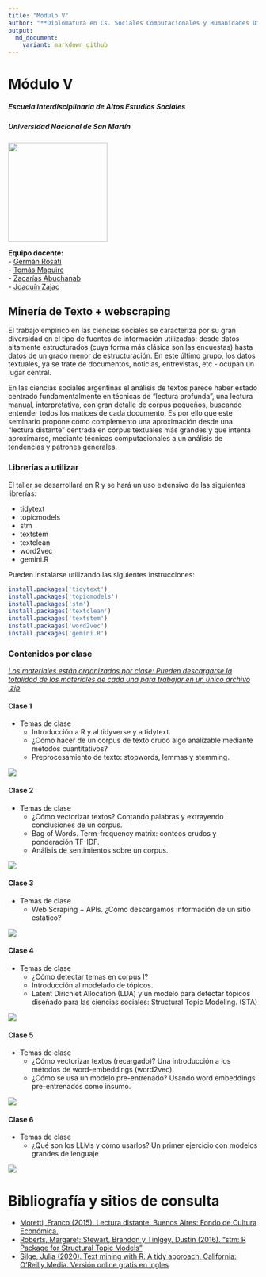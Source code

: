 ```yaml
---
title: "Módulo V"
author: "**Diplomatura en Cs. Sociales Computacionales y Humanidades Digitales**"
output:
  md_document:
    variant: markdown_github
---
```

# Módulo V
##### Escuela Interdisciplinaria de Altos Estudios Sociales
##### Universidad Nacional de San Martín
![](imgs/Z_logo-factor-data-solo.jpg){width='200px'}

**Equipo docente:**   
- [Germán Rosati](https://gefero.github.io/)  
- [Tomás Maguire](https://ar.linkedin.com/in/tomasebm)  
- [Zacarías Abuchanab](https://ar.linkedin.com/in/zacarias-abuchanab-b38999178)  
- [Joaquín Zajac](https://ar.linkedin.com/in/joaquin-zajac)  

## Minería de Texto + webscraping
El trabajo empírico en las ciencias sociales se caracteriza por su gran diversidad en el tipo de fuentes de información utilizadas: desde datos altamente estructurados (cuya forma más clásica son las encuestas) hasta datos de un grado menor de estructuración. En este último grupo, los datos textuales, ya se trate de documentos, noticias, entrevistas, etc.- ocupan un lugar central.

En las ciencias sociales argentinas el análisis de textos parece haber estado centrado fundamentalmente en técnicas de "lectura profunda", una lectura manual, interpretativa, con gran detalle de corpus pequeños, buscando entender todos los matices de cada documento. Es por ello que este seminario propone como complemento una aproximación desde una "lectura distante" centrada en corpus textuales más grandes y que intenta aproximarse, mediante técnicas computacionales a un análisis de tendencias y patrones generales.

### Librerías a utilizar
El taller se desarrollará en R y se hará un uso extensivo de las siguientes librerías:

+ tidytext  
+ topicmodels  
+ stm  
+ textstem  
+ textclean  
+ word2vec  
+ gemini.R  

Pueden instalarse utilizando las siguientes instrucciones:

```r
install.packages('tidytext')
install.packages('topicmodels')
install.packages('stm')
install.packages('textclean')
install.packages('textstem')
install.packages('word2vec')
install.packages('gemini.R')
```

### Contenidos por clase  

<u> *Los materiales están organizados por clase: Pueden descargarse la totalidad de los materiales de cada una para trabajar en un único archivo .zip* </u>  

#### __Clase 1__  

+ Temas de clase  
  + Introducción a R y al tidyverse y a tidytext.  
  + ¿Cómo hacer de un corpus de texto crudo algo analizable mediante métodos cuantitativos?  
  + Preprocesamiento de texto: stopwords, lemmas y stemming.

[![](imgs/Download.png)](clase1.zip)


#### __Clase 2__  

+ Temas de clase  
  + ¿Cómo vectorizar textos? Contando palabras y extrayendo conclusiones de un corpus.  
  + Bag of Words. Term-frequency matrix: conteos crudos y ponderación TF-IDF.   
  + Análisis de sentimientos sobre un corpus.   
  
[![](imgs/Download.png)](clase2.zip)  


#### __Clase 3__

+ Temas de clase  
  + Web Scraping + APIs. ¿Cómo descargamos información de un sitio estático?   
  
[![](imgs/Download.png)](clase3.zip)  


#### __Clase 4__

+ Temas de clase  
  + ¿Cómo detectar temas en corpus I?  
  + Introducción al modelado de tópicos.  
  + Latent Dirichlet Allocation (LDA) y un modelo para detectar tópicos diseñado para las ciencias sociales: Structural Topic Modeling. (STA)  

[![](imgs/Download.png)](clase4.zip)


#### __Clase 5__

+ Temas de clase  
  + ¿Cómo vectorizar textos (recargado)? Una introducción a los métodos de word-embeddings (word2vec).   
  + ¿Cómo se usa un modelo pre-entrenado? Usando word embeddings pre-entrenados como insumo.    

[![](imgs/Download.png)](clase5.zip)  


#### __Clase 6__

+ Temas de clase  
  + ¿Qué son los LLMs y cómo usarlos? Un primer ejercicio con modelos grandes de lenguaje  

[![](imgs/Download.png)](clase6.zip)  



# Bibliografía y sitios de consulta

- [Moretti, Franco (2015). Lectura distante. Buenos Aires: Fondo de Cultura Económica.](https://fce.com.ar/wp-content/uploads/2020/11/MorettiLD.pdf?srsltid=AfmBOoqOFUhz-FcuetukBTw_xDMd5MceJtlavWDae9v-SYeLM14SyR36)
- [Roberts, Margaret; Stewart, Brandon y Tinlgey, Dustin (2016). “stm: R Package for Structural Topic Models”](https://cran.r-project.org/web/packages/stm/vignettes/stmVignette.pdf)
- [Silge, Julia (2020). Text mining with R. A tidy approach. California: O’Reilly Media. Versión online gratis en ingles](https://www.tidytextmining.com/) 


